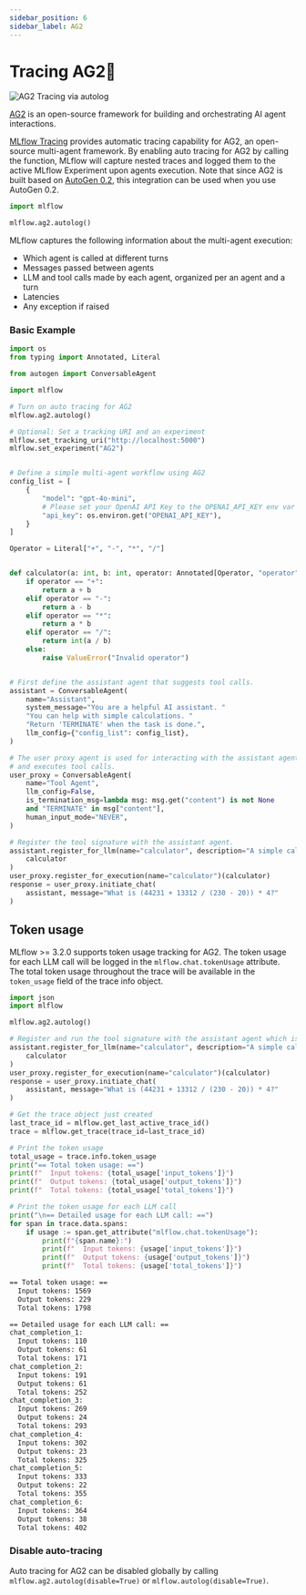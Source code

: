 ```yaml
---
sidebar_position: 6
sidebar_label: AG2
---
```



# Tracing AG2🤖

![AG2 Tracing via autolog](/images/llms/ag2/ag2-trace.png)

[AG2](https://ag2.ai/) is an open-source framework for building and orchestrating AI agent interactions.

[MLflow Tracing](../../) provides automatic tracing capability for AG2, an open-source multi-agent framework. By enabling auto tracing
for AG2 by calling the <APILink fn="mlflow.ag2.autolog" /> function, MLflow will capture nested traces and logged them to the active MLflow Experiment upon agents execution.
Note that since AG2 is built based on [AutoGen 0.2](https://microsoft.github.io/autogen/0.2/), this integration can be used when you use AutoGen 0.2.

```python
import mlflow

mlflow.ag2.autolog()
```

MLflow captures the following information about the multi-agent execution:

- Which agent is called at different turns
- Messages passed between agents
- LLM and tool calls made by each agent, organized per an agent and a turn
- Latencies
- Any exception if raised

### Basic Example

```python
import os
from typing import Annotated, Literal

from autogen import ConversableAgent

import mlflow

# Turn on auto tracing for AG2
mlflow.ag2.autolog()

# Optional: Set a tracking URI and an experiment
mlflow.set_tracking_uri("http://localhost:5000")
mlflow.set_experiment("AG2")


# Define a simple multi-agent workflow using AG2
config_list = [
    {
        "model": "gpt-4o-mini",
        # Please set your OpenAI API Key to the OPENAI_API_KEY env var before running this example
        "api_key": os.environ.get("OPENAI_API_KEY"),
    }
]

Operator = Literal["+", "-", "*", "/"]


def calculator(a: int, b: int, operator: Annotated[Operator, "operator"]) -> int:
    if operator == "+":
        return a + b
    elif operator == "-":
        return a - b
    elif operator == "*":
        return a * b
    elif operator == "/":
        return int(a / b)
    else:
        raise ValueError("Invalid operator")


# First define the assistant agent that suggests tool calls.
assistant = ConversableAgent(
    name="Assistant",
    system_message="You are a helpful AI assistant. "
    "You can help with simple calculations. "
    "Return 'TERMINATE' when the task is done.",
    llm_config={"config_list": config_list},
)

# The user proxy agent is used for interacting with the assistant agent
# and executes tool calls.
user_proxy = ConversableAgent(
    name="Tool Agent",
    llm_config=False,
    is_termination_msg=lambda msg: msg.get("content") is not None
    and "TERMINATE" in msg["content"],
    human_input_mode="NEVER",
)

# Register the tool signature with the assistant agent.
assistant.register_for_llm(name="calculator", description="A simple calculator")(
    calculator
)
user_proxy.register_for_execution(name="calculator")(calculator)
response = user_proxy.initiate_chat(
    assistant, message="What is (44231 + 13312 / (230 - 20)) * 4?"
)
```

## Token usage

MLflow >= 3.2.0 supports token usage tracking for AG2. The token usage for each LLM call will be logged in the `mlflow.chat.tokenUsage` attribute. The total token usage throughout the trace will be
available in the `token_usage` field of the trace info object.

```python
import json
import mlflow

mlflow.ag2.autolog()

# Register and run the tool signature with the assistant agent which is defined in above section.
assistant.register_for_llm(name="calculator", description="A simple calculator")(
    calculator
)
user_proxy.register_for_execution(name="calculator")(calculator)
response = user_proxy.initiate_chat(
    assistant, message="What is (44231 + 13312 / (230 - 20)) * 4?"
)

# Get the trace object just created
last_trace_id = mlflow.get_last_active_trace_id()
trace = mlflow.get_trace(trace_id=last_trace_id)

# Print the token usage
total_usage = trace.info.token_usage
print("== Total token usage: ==")
print(f"  Input tokens: {total_usage['input_tokens']}")
print(f"  Output tokens: {total_usage['output_tokens']}")
print(f"  Total tokens: {total_usage['total_tokens']}")

# Print the token usage for each LLM call
print("\n== Detailed usage for each LLM call: ==")
for span in trace.data.spans:
    if usage := span.get_attribute("mlflow.chat.tokenUsage"):
        print(f"{span.name}:")
        print(f"  Input tokens: {usage['input_tokens']}")
        print(f"  Output tokens: {usage['output_tokens']}")
        print(f"  Total tokens: {usage['total_tokens']}")
```

```bash
== Total token usage: ==
  Input tokens: 1569
  Output tokens: 229
  Total tokens: 1798

== Detailed usage for each LLM call: ==
chat_completion_1:
  Input tokens: 110
  Output tokens: 61
  Total tokens: 171
chat_completion_2:
  Input tokens: 191
  Output tokens: 61
  Total tokens: 252
chat_completion_3:
  Input tokens: 269
  Output tokens: 24
  Total tokens: 293
chat_completion_4:
  Input tokens: 302
  Output tokens: 23
  Total tokens: 325
chat_completion_5:
  Input tokens: 333
  Output tokens: 22
  Total tokens: 355
chat_completion_6:
  Input tokens: 364
  Output tokens: 38
  Total tokens: 402
```

### Disable auto-tracing

Auto tracing for AG2 can be disabled globally by calling `mlflow.ag2.autolog(disable=True)` or `mlflow.autolog(disable=True)`.
